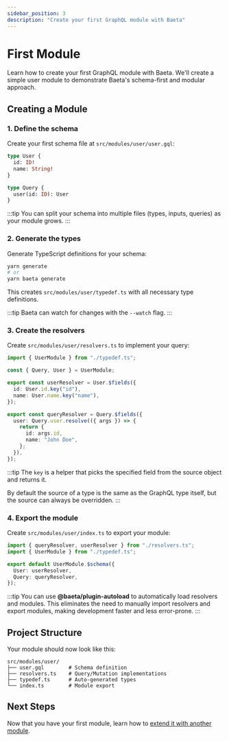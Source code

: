 ```yaml
---
sidebar_position: 3
description: "Create your first GraphQL module with Baeta"
---
```


# First Module

Learn how to create your first GraphQL module with Baeta. We'll create a simple user module to demonstrate Baeta's schema-first and modular approach.

## Creating a Module

### 1. Define the schema

Create your first schema file at `src/modules/user/user.gql`:

```graphql
type User {
  id: ID!
  name: String!
}

type Query {
  user(id: ID): User
}
```

:::tip
You can split your schema into multiple files (types, inputs, queries) as your module grows.
:::

### 2. Generate the types

Generate TypeScript definitions for your schema:

```bash
yarn generate
# or
yarn baeta generate
```

This creates `src/modules/user/typedef.ts` with all necessary type definitions.

:::tip
Baeta can watch for changes with the `--watch` flag.
:::

### 3. Create the resolvers

Create `src/modules/user/resolvers.ts` to implement your query:

```typescript
import { UserModule } from "./typedef.ts";

const { Query, User } = UserModule;

export const userResolver = User.$fields({
  id: User.id.key("id"),
  name: User.name.key("name"),
});

export const queryResolver = Query.$fields({
  user: Query.user.resolve(({ args }) => {
    return {
      id: args.id,
      name: "John Doe",
    };
  }),
});
```

:::tip
The `key` is a helper that picks the specified field from the source object and returns it.

By default the source of a type is the same as the GraphQL type itself, but the source can always be overridden.
:::

### 4. Export the module

Create `src/modules/user/index.ts` to export your module:

```typescript
import { queryResolver, userResolver } from "./resolvers.ts";
import { UserModule } from "./typedef.ts";

export default UserModule.$schema({
  User: userResolver,
  Query: queryResolver,
});
```

:::tip
You can use **@baeta/plugin-autoload** to automatically load resolvers and modules. This eliminates the need to manually import resolvers and export modules, making development faster and less error-prone.
:::

## Project Structure

Your module should now look like this:

```
src/modules/user/
├── user.gql        # Schema definition
├── resolvers.ts    # Query/Mutation implementations
├── typedef.ts      # Auto-generated types
└── index.ts        # Module export
```

## Next Steps

Now that you have your first module, learn how to [extend it with another module](./extend-modules).
